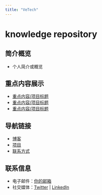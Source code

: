 ```yaml
---
title: "VeTech"
---
```

<!-- Home页面 -->

# knowledge repository

## 简介概览
- 个人简介或概览

## 重点内容展示
- [重点内容/项目标题](链接)
- [重点内容/项目标题](链接)
- [重点内容/项目标题](链接)

## 导航链接
- [博客](博客链接) <!-- 这是一个导航链接到博客页面 -->
- [项目](项目链接) <!-- 这是一个导航链接到项目页面 -->
- [联系方式](联系页面链接) <!-- 这是一个导航链接到联系页面 -->

## 联系信息
- 电子邮件：[你的邮箱](mailto:你的邮箱) <!-- 这是你的电子邮件地址 -->
- 社交媒体：[Twitter](你的 Twitter 链接) | [LinkedIn](你的 LinkedIn 链接) <!-- 这是你的社交媒体链接 -->

